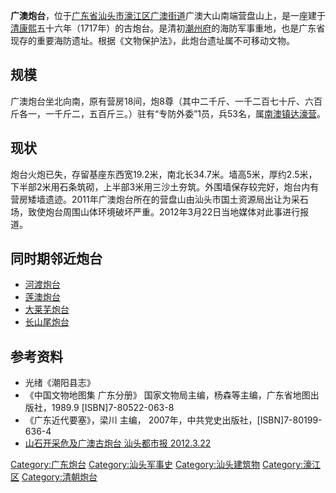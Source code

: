 '''广澳炮台'''，位于[[广东省|广东省]][[汕头市|汕头市]][[濠江区|濠江区]][[广澳街道|广澳街道]]广澳大山南端营盘山上，是一座建于[[清朝|清]][[康熙|康熙]]五十六年（1717年）的古炮台。是清初[[潮州府|潮州府]]的海防军事重地，也是广东省现存的重要海防遗址。根据《文物保护法》，此炮台遗址属不可移动文物。

==规模==
广澳炮台坐北向南，原有营房18间，炮8尊（其中二千斤、一千二百七十斤、六百斤各一，一千斤二，五百斤三。）驻有“专防外委”1员，兵53名，属[[水师南澳镇|南澳镇]][[达濠营|达濠营]]。

==现状==
炮台火炮已失，存留基座东西宽19.2米，南北长34.7米。墙高5米，厚约2.5米，下半部2米用石条筑砌，上半部3米用三沙土夯筑。外围墙保存较完好，炮台内有营房矮墙遗迹。2011年广澳炮台所在的营盘山由汕头市国土资源局出让为采石场，致使炮台周围山体环境破坏严重。2012年3月22日当地媒体对此事进行报道。

==同时期邻近炮台==
*[[河渡炮台|河渡炮台]]
*[[莲澳炮台|莲澳炮台]]
*[[大莱芜炮台|大莱芜炮台]]
*[[长山尾炮台|长山尾炮台]]

==参考资料==
*光绪《潮阳县志》
*《中国文物地图集 广东分册》 国家文物局主编，杨森等主编，广东省地图出版社，1989.9 [ISBN]7-80522-063-8 
*《广东近代要塞》，梁川 主编， 2007年，中共党史出版社，[ISBN]7-80199-636-4
*[http://www.dahuawang.com/gundong/showfirst1.asp?CNo=1101&ID=50491  山石开采危及广澳古炮台 汕头都市报 2012.3.22] {{Wayback|url=http://www.dahuawang.com/gundong/showfirst1.asp?CNo=1101&ID=50491 |date=20160309120912 }}

[[Category:广东炮台|Category:广东炮台]]
[[Category:汕头军事史|Category:汕头军事史]]
[[Category:汕头建筑物|Category:汕头建筑物]]
[[Category:濠江区|Category:濠江区]]
[[Category:清朝炮台|Category:清朝炮台]]